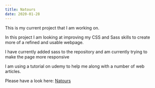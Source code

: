 ```yaml
---
title: Natours
date: 2020-01-28
---
```


This is my current project that I am working on.

In this project I am looking at improving my CSS and Sass skills to create more of a refined and usable webpage.

I have currently added sass to the repository and am currently trying to make the page more responsive

I am using a tutorial on udemy to help me along with a number of web articles.

Please have a look here:
[Natours](https://natours.now.sh/#)